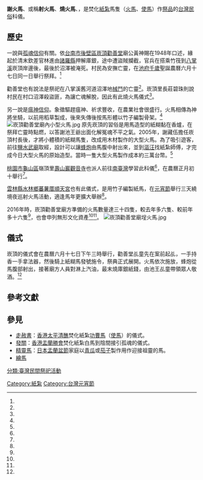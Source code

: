 '''謝火馬'''、或稱'''射火馬'''、'''燒火馬'''、，是焚化[[紙紮|紙紮]]馬隻（[[火馬|火馬]]、[[使馬|使馬]]）作[[祭品|祭品]]的[[台灣|台灣]][[民俗|民俗]]科儀。

==歷史==

一說與[[孤魂信仰|孤魂信仰]]有關。依[[台南市|台南市]][[後壁區|後壁區]][[崁頂勸善堂|崁頂勸善堂]]廟公黃神賜在1948年口述，緣起於清末欽差官林進由[[諸羅縣|諸羅縣]]押解庫銀，途中遭盜賊攔截，官兵在搭乘竹筏到[[八掌溪|八掌溪]]崁頂岸邊後，最後於沼澤被淹死。村民為安撫亡靈，在[[池府千歲|池府千歲]]聖誕農曆六月十七日同一日舉行祭拜。<ref name="王涵平"/>

勸善堂也有說法是祭祀在八掌溪舊河道沼澤地[[械鬥|械鬥]]的亡靈<ref name="翁聖權"/>。崁頂里長莊碧珠則說村民在村口沼澤殺盜匪，為讓亡魂解脫，因此有此燒火馬儀式<ref name="王志弘"/>。

另一說是[[瘟神信仰|瘟神信仰]]。象徵驅趕瘟神、祈求豐收，在農業社會很盛行。火馬相傳為神將坐騎，以前用稻草製成，後來失傳後按馬形體以竹子編製骨架。<ref name="康鴻志2"/>
[[File:崁頂勸善堂廟內小型火馬.jpg|thumb]]
原先崁頂的習俗是用馬造型的紙糊黏在香爐，在祭拜亡靈時點燃，以答謝池王爺出面化解冤魂不平之氣。2005年，謝藏伍擔任崁頂村長後，才將小體積的紙糊馬隻，改成用木材製作的大型火馬。為了吸引遊客，前往[[鹽水武廟|鹽水武廟]]取經，設計可以讓[[蜂炮|蜂炮]]由馬腹中射出來，並到[[將軍區|漚汪]]找紙紮師傅，才完成今日大型火馬的原始造型。當時一隻大型火馬製作成本約三萬台幣。<ref name="翁聖權"/>

[[桃園市|桃園市]][[龜山區|龜山區]]嶺頂里[[壽山巖觀音寺|壽山巖觀音寺]]也派人前往[[南臺灣|南臺灣]]學習此科儀<ref name="康鴻志"/>，在農曆正月初十舉行<ref name="康鴻志2"/>。

[[雲林縣|雲林縣]][[水林鄉|水林鄉]][[蕃薯厝順天宮|蕃薯厝順天宮]]也有此儀式，是用竹子編製紙馬，在[[臺灣元宵節|元宵節]]舉行三天繞境夜巡射火馬活動，適逢馬年更擴大舉辦<ref name="李政遠"/>。

2016年時，崁頂勸善堂廟方準備的火馬數量達三十四隻，較去年多六隻、較前年多十六隻<ref name="王志弘"/>，也會申列無形文化資產<ref name="王涵平"/><ref name="翁聖權"/>。
[[File:崁頂勸善堂廟埕火馬.jpg|thumb]]

==儀式==

崁頂的儀式會在農曆六月十七日下午三時舉行，勸善堂乩童先在案前起乩，一手持香一手拿法器，然後騎上紙糊馬發號施令，祭典正式展開。火馬依次施放，蜂炮從馬腹部射出，接著廟方人員對淋上汽油，最末燒庫銀紙錢，由池王乩童帶領眾人敬酒。<ref name="翁聖權"/>

== 參考文獻 ==
{{reflist|1|refs=

<ref name="王志弘">{{Cite news|url=http://www.appledaily.com.tw/realtimenews/article/new/20140713/432593/|title=燃燒吧！火馬！　讓亡靈解脫|author=王志弘|language=zh-tw|publisher=《蘋果日報》|date=2014-07-13|accessdate=2016-07-27}}</ref>


<ref name="康鴻志2">{{Cite news|url=http://www.chinatimes.com/newspapers/20140207000454-260107|title=失傳50年 謝火馬祈好運|author=康鴻志|language=zh-tw|publisher=《中國時報》|date=2014-02-07|accessdate=2016-07-27}}</ref>


<ref name="李政遠">{{Cite news|url=http://www.appledaily.com.tw/realtimenews/article/new/20140211/342162/|title=沖天炮射火馬　燒完解厄運|author=李政遠|language=zh-tw|publisher=《蘋果日報》|date=2014-02-11|accessdate=2016-07-27|archive-date=2016-08-14|archive-url=https://web.archive.org/web/20160814203846/http://www.appledaily.com.tw/realtimenews/article/new/20140211/342162/|dead-url=no}}</ref>


<ref name="康鴻志">{{Cite news|url=http://www.chinatimes.com/newspapers/20140210000460-260107|title=謝火馬迎5媽祖 雨神也難擋|author=康鴻志|language=zh-tw|publisher=《中國時報》|date=2014-02-10|accessdate=2016-07-27|archive-date=2018-07-03|archive-url=https://web.archive.org/web/20180703042452/http://www.chinatimes.com/newspapers/20140210000460-260107|dead-url=no}}</ref>


<ref name="王涵平">{{Cite news|url=http://news.ltn.com.tw/news/life/breakingnews/1758726|title=台南射火馬20日登場 今年火馬多達34隻|author=王涵平|language=zh-tw|publisher=《自由時報》|date=2016-07-11|accessdate=2016-07-27|archive-date=2018-12-25|archive-url=https://web.archive.org/web/20181225074732/http://news.ltn.com.tw/news/life/breakingnews/1758726|dead-url=no}}</ref>


<ref name="翁聖權">{{Cite news|url=http://www.cdns.com.tw/news.php?n_id=1&nc_id=106687|title=後壁勸善堂射火馬祭典登場|author=翁聖權|language=zh-tw|publisher=《中華日報》|date=2016-07-20|accessdate=2016-07-27}}{{Dead link|date=2020年1月 |bot=InternetArchiveBot |fix-attempted=yes }}</ref>

}}
==參見==
*[[走赦書|走赦書]]：[[香港太平清醮|香港太平清醮]]焚化紙紮[[功曹馬|功曹馬]]（[[使馬|使馬]]）的儀式。
*[[發關|發關]]：[[香港盂蘭勝會|香港盂蘭勝會]]焚化紙紮白馬到陰間接引孤魂的儀式。
*[[精靈馬|精靈馬]]：[[日本盂蘭盆節|日本盂蘭盆節]]家庭以[[青瓜|青瓜]]或[[茄子|茄子]]製作用作迎接祖靈的馬。
*[[繪馬|繪馬]]
[[分類:臺灣民間祭祀活動|分類:臺灣民間祭祀活動]]
[[Category:紙紮|Category:紙紮]]
[[Category:台灣元宵節|Category:台灣元宵節]]